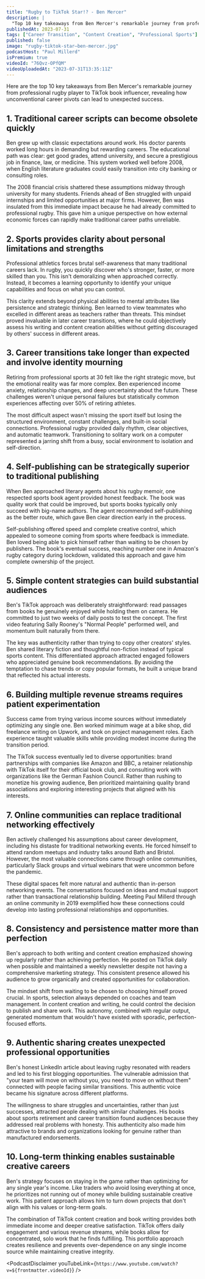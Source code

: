 ```yaml
---
title: "Rugby to TikTok Star!? - Ben Mercer"
description: |
  "Top 10 key takeaways from Ben Mercer's remarkable journey from professional rugby player to TikTok book influencer, revealing how unconventional career pivots can lead to unexpected success."
publishedAt: 2023-07-31
tags: ["Career Transition", "Content Creation", "Professional Sports"]
published: false
image: "rugby-tiktok-star–ben-mercer.jpg"
podcastHost: "Paul Millerd"
isPremium: true
videoId: "76Qvz-OPfQM"
videoUploadedAt: "2023-07-31T13:35:11Z"
---
```



<PodcastSummaryPageLayout frontmatter={frontmatter}>
Here are the top 10 key takeaways from Ben Mercer's remarkable journey from professional rugby player to TikTok book influencer, revealing how unconventional career pivots can lead to unexpected success.

## 1. Traditional career scripts can become obsolete quickly

Ben grew up with classic expectations around work. His doctor parents worked long hours in demanding but rewarding careers. The educational path was clear: get good grades, attend university, and secure a prestigious job in finance, law, or medicine. This system worked well before 2008, when English literature graduates could easily transition into city banking or consulting roles.

The 2008 financial crisis shattered these assumptions midway through university for many students. Friends ahead of Ben struggled with unpaid internships and limited opportunities at major firms. However, Ben was insulated from this immediate impact because he had already committed to professional rugby. This gave him a unique perspective on how external economic forces can rapidly make traditional career paths unreliable.

## 2. Sports provides clarity about personal limitations and strengths

Professional athletics forces brutal self-awareness that many traditional careers lack. In rugby, you quickly discover who's stronger, faster, or more skilled than you. This isn't demoralizing when approached correctly. Instead, it becomes a learning opportunity to identify your unique capabilities and focus on what you can control.

This clarity extends beyond physical abilities to mental attributes like persistence and strategic thinking. Ben learned to view teammates who excelled in different areas as teachers rather than threats. This mindset proved invaluable in later career transitions, where he could objectively assess his writing and content creation abilities without getting discouraged by others' success in different areas.

## 3. Career transitions take longer than expected and involve identity mourning

Retiring from professional sports at 30 felt like the right strategic move, but the emotional reality was far more complex. Ben experienced income anxiety, relationship changes, and deep uncertainty about the future. These challenges weren't unique personal failures but statistically common experiences affecting over 50% of retiring athletes.

The most difficult aspect wasn't missing the sport itself but losing the structured environment, constant challenges, and built-in social connections. Professional rugby provided daily rhythm, clear objectives, and automatic teamwork. Transitioning to solitary work on a computer represented a jarring shift from a busy, social environment to isolation and self-direction.

## 4. Self-publishing can be strategically superior to traditional publishing

When Ben approached literary agents about his rugby memoir, one respected sports book agent provided honest feedback. The book was quality work that could be improved, but sports books typically only succeed with big-name authors. The agent recommended self-publishing as the better route, which gave Ben clear direction early in the process.

Self-publishing offered speed and complete creative control, which appealed to someone coming from sports where feedback is immediate. Ben loved being able to pick himself rather than waiting to be chosen by publishers. The book's eventual success, reaching number one in Amazon's rugby category during lockdown, validated this approach and gave him complete ownership of the project.

## 5. Simple content strategies can build substantial audiences

Ben's TikTok approach was deliberately straightforward: read passages from books he genuinely enjoyed while holding them on camera. He committed to just two weeks of daily posts to test the concept. The first video featuring Sally Rooney's "Normal People" performed well, and momentum built naturally from there.

The key was authenticity rather than trying to copy other creators' styles. Ben shared literary fiction and thoughtful non-fiction instead of typical sports content. This differentiated approach attracted engaged followers who appreciated genuine book recommendations. By avoiding the temptation to chase trends or copy popular formats, he built a unique brand that reflected his actual interests.

## 6. Building multiple revenue streams requires patient experimentation

Success came from trying various income sources without immediately optimizing any single one. Ben worked minimum wage at a bike shop, did freelance writing on Upwork, and took on project management roles. Each experience taught valuable skills while providing modest income during the transition period.

The TikTok success eventually led to diverse opportunities: brand partnerships with companies like Amazon and BBC, a retainer relationship with TikTok itself for their official book club, and consulting work with organizations like the German Fashion Council. Rather than rushing to monetize his growing audience, Ben prioritized maintaining quality brand associations and exploring interesting projects that aligned with his interests.

## 7. Online communities can replace traditional networking effectively

Ben actively challenged his assumptions about career development, including his distaste for traditional networking events. He forced himself to attend random meetups and industry talks around Bath and Bristol. However, the most valuable connections came through online communities, particularly Slack groups and virtual webinars that were uncommon before the pandemic.

These digital spaces felt more natural and authentic than in-person networking events. The conversations focused on ideas and mutual support rather than transactional relationship building. Meeting Paul Millerd through an online community in 2019 exemplified how these connections could develop into lasting professional relationships and opportunities.

## 8. Consistency and persistence matter more than perfection

Ben's approach to both writing and content creation emphasized showing up regularly rather than achieving perfection. He posted on TikTok daily when possible and maintained a weekly newsletter despite not having a comprehensive marketing strategy. This consistent presence allowed his audience to grow organically and created opportunities for collaboration.

The mindset shift from waiting to be chosen to choosing himself proved crucial. In sports, selection always depended on coaches and team management. In content creation and writing, he could control the decision to publish and share work. This autonomy, combined with regular output, generated momentum that wouldn't have existed with sporadic, perfection-focused efforts.

## 9. Authentic sharing creates unexpected professional opportunities

Ben's honest LinkedIn article about leaving rugby resonated with readers and led to his first blogging opportunities. The vulnerable admission that "your team will move on without you, you need to move on without them" connected with people facing similar transitions. This authentic voice became his signature across different platforms.

The willingness to share struggles and uncertainties, rather than just successes, attracted people dealing with similar challenges. His books about sports retirement and career transition found audiences because they addressed real problems with honesty. This authenticity also made him attractive to brands and organizations looking for genuine rather than manufactured endorsements.

## 10. Long-term thinking enables sustainable creative careers

Ben's strategy focuses on staying in the game rather than optimizing for any single year's income. Like traders who avoid losing everything at once, he prioritizes not running out of money while building sustainable creative work. This patient approach allows him to turn down projects that don't align with his values or long-term goals.

The combination of TikTok content creation and book writing provides both immediate income and deeper creative satisfaction. TikTok offers daily engagement and various revenue streams, while books allow for concentrated, solo work that he finds fulfilling. This portfolio approach creates resilience and prevents over-dependence on any single income source while maintaining creative integrity.

<PodcastDisclaimer
  youTubeLink={`https://www.youtube.com/watch?v=${frontmatter.videoId}`}
/>

</PodcastSummaryPageLayout>
